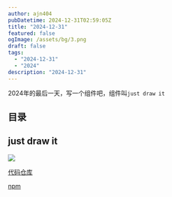 ```yaml
---
author: ajn404
pubDatetime: 2024-12-31T02:59:05Z
title: "2024-12-31"
featured: false
ogImage: /assets/bg/3.png
draft: false
tags:
  - "2024-12-31"
  - "2024"
description: "2024-12-31"
---
```


2024年的最后一天，写一个组件吧，组件叫`just draw it`

## 目录

## just draw it

![](https://github.com/ajn404/just-draw-it/blob/main/screenshoot.png)

[代码仓库](https://github.com/ajn404/just-draw-it)

[npm](https://www.npmjs.com/package/just-draw-it?activeTab=readme)
